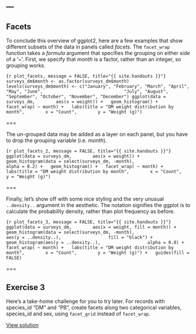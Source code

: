 ---
---

## Facets

To conclude this overview of ggplot2, here are a few examples that show different subsets of the data in panels called *facets*.
The `facet_wrap` function takes a *formula* argument that specifies the grouping on either side of a '~'. First, we specify that *month* is a factor, rather than an integer, so grouping works.

```{r plot_facets, message = FALSE, title="{{ site.handouts }}"}
surveys_dm$month <- as.factor(surveys_dm$month)
levels(surveys_dm$month) <- c("January", "February", "March", "April", "May", "June",
                              "July", "August", "September", "October", "November", "December")
ggplot(data = surveys_dm,
       aes(x = weight)) +
  geom_histogram() +
  facet_wrap( ~ month) +
  labs(title = "DM weight distribution by month",
       x = "Count",
       y = "Weight (g)")
```

===

The un-grouped data may be added as a layer on each panel, but you have to drop the grouping variable (i.e. *month*).

```{r plot_facets_2, message = FALSE, title="{{ site.handouts }}"}
ggplot(data = surveys_dm,
       aes(x = weight)) +
  geom_histogram(data = select(surveys_dm, -month),
                 alpha = 0.2) +
  geom_histogram() +
  facet_wrap( ~ month) +
  labs(title = "DM weight distribution by month",
       x = "Count",
       y = "Weight (g)")
```

===

Finally, let's show off with some nice styling and the very unusual `..density..` argument in the aesthetic. The notation signifies the ggplot is to calculate the probability density, rather than plot frequency as before.

```{r plot_facets_3, message = FALSE, title="{{ site.handouts }}"}
ggplot(data = surveys_dm,
       aes(x = weight, fill = month)) +
  geom_histogram(data = select(surveys_dm, -month),
                 aes(y = ..density..),
                 fill = "black") +
  geom_histogram(aes(y = ..density..),
                 alpha = 0.8) +
  facet_wrap( ~ month) +
  labs(title = "DM weight distribution by month",
       x = "Count",
       y = "Weight (g)") +
  guides(fill = FALSE)								 
```

===

## Exercise 3

Here's a take-home challenge for you to try later. For records with species_id "DM" and "PB", create facets along two categorical variables, species_id and sex, using `facet_grid` instead of `facet_wrap`.

[View solution](#solution-3)
